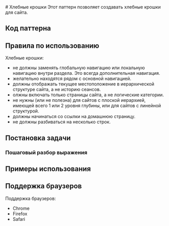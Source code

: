 
<Layout>
  # Хлебные крошки

  <Description>
    Этот паттерн позволяет создавать хлебные крошки для сайта.
  </Description>

  ## Код паттерна

  ## Правила по использованию
  Хлебные крошки:
  - не должны заменять глобальную навигацию или локальную навигацию внутри раздела. Это всегда дополнительная навигация.
  - желательно находятся рядом с основной навигацией.
  - должны отображать текущее местоположение в иерархической структуре сайта, а не историю сеансов.
  - олжны включать только страницы сайта, а не логические категории.
  - не нужны (или не полезна) для сайтов с плоской иерархией, имеющей всего 1 или 2 уровня глубины, или для сайтов с линейной структурой.
  - должны начинаться со ссылки на домашнюю страницу.
  - не должны разбиваться на несколько строк.
  ## Постановка задачи



  ### Пошаговый разбор выражения


  ## Примеры использования


  ## Поддержка браузеров
  Поддержка браузеров:
  - Chrome
  - Firefox
  - Safari


  <DiscussOnGitHub href="https://github.com/nikolai-shabalin/webpatterns/discussions/3" />
</Layout>
